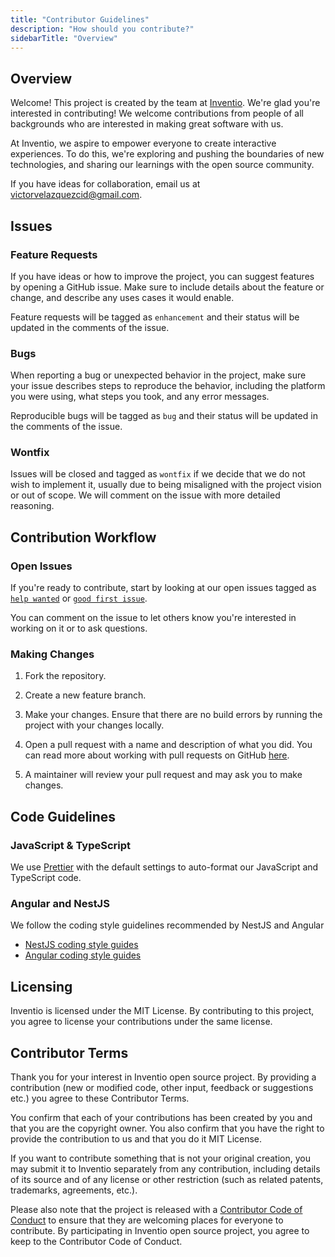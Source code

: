 ```yaml
---
title: "Contributor Guidelines"
description: "How should you contribute?"
sidebarTitle: "Overview"
---
```


## Overview

Welcome! This project is created by the team at [Inventio](https://inventio.github.io). We're glad you're interested in contributing! We welcome contributions from people of all backgrounds who are interested in making great software with us.

At Inventio, we aspire to empower everyone to create interactive experiences. To do this, we're exploring and pushing the boundaries of new technologies, and sharing our learnings with the open source community.

If you have ideas for collaboration, email us at victorvelazquezcid@gmail.com.

## Issues

### Feature Requests

If you have ideas or how to improve the project, you can suggest features by opening a GitHub issue. Make sure to include details about the feature or change, and describe any uses cases it would enable.

Feature requests will be tagged as `enhancement` and their status will be updated in the comments of the issue.

### Bugs

When reporting a bug or unexpected behavior in the project, make sure your issue describes steps to reproduce the behavior, including the platform you were using, what steps you took, and any error messages.

Reproducible bugs will be tagged as `bug` and their status will be updated in the comments of the issue.

### Wontfix

Issues will be closed and tagged as `wontfix` if we decide that we do not wish to implement it, usually due to being misaligned with the project vision or out of scope. We will comment on the issue with more detailed reasoning.

## Contribution Workflow

### Open Issues

If you're ready to contribute, start by looking at our open issues tagged as [`help wanted`](/issues?q=is%3Aopen+is%3Aissue+label%3A"help+wanted") or [`good first issue`](/issues?q=is%3Aopen+is%3Aissue+label%3A"good+first+issue").

You can comment on the issue to let others know you're interested in working on it or to ask questions.

### Making Changes

1. Fork the repository.

2. Create a new feature branch.

3. Make your changes. Ensure that there are no build errors by running the project with your changes locally.

4. Open a pull request with a name and description of what you did. You can read more about working with pull requests on GitHub [here](https://help.github.com/en/articles/creating-a-pull-request-from-a-fork).

5. A maintainer will review your pull request and may ask you to make changes.

## Code Guidelines
### JavaScript & TypeScript

We use [Prettier](https://prettier.io/) with the default settings to auto-format our JavaScript and TypeScript code.

### Angular and NestJS

We follow the coding style guidelines recommended by NestJS and Angular

* [NestJS coding style guides](https://github.com/nestjs/awesome-nestjs#code-style)
* [Angular coding style guides](https://angular.io/guide/styleguide)

## Licensing

Inventio is licensed under the MIT License. By contributing to this project, you agree to license your contributions under the same license.

## Contributor Terms

Thank you for your interest in Inventio open source project. By providing a contribution (new or modified code, other input, feedback or suggestions etc.) you agree to these Contributor Terms.

You confirm that each of your contributions has been created by you and that you are the copyright owner. You also confirm that you have the right to provide the contribution to us and that you do it MIT License.

If you want to contribute something that is not your original creation, you may submit it to Inventio separately from any contribution, including details of its source and of any license or other restriction (such as related patents, trademarks, agreements, etc.).

Please also note that the project is released with a [Contributor Code of Conduct](CODE_OF_CONDUCT.md) to ensure that they are welcoming places for everyone to contribute. By participating in Inventio open source project, you agree to keep to the Contributor Code of Conduct.